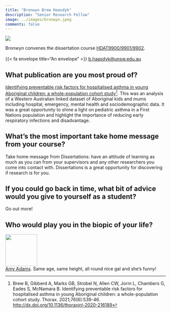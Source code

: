 ```yaml
---
title: "Bronwyn Brew Haasdyk"
description: "Senior Research Fellow"
image: ../images/bronwyn.jpeg
comments: false
---
```


::: {.aside}

::: {.profilepic}
![](../images/bronwyn.jpeg)
:::

Bronwyn convenes the dissertation course [HDAT9900/9901/9902](../courses.html#hdat9900).<br><br> {{< fa envelope title="An envelope" >}} <a href="mailto:b.haasdyk@unsw.edu.au">b.haasdyk@unsw.edu.au</a>
:::

## What publication are you most proud of?

[Identifying preventable risk factors for hospitalised asthma in young Aboriginal children: a whole-population cohort study](http://dx.doi.org/10.1136/thoraxjnl-2020-216189)[^1]. 
This was an analysis of a Western Australian linked dataset of Aboriginal kids and mums including hospital, emergency, mental health and sociodemographic data. It was a great opportunity to shine a light on pediatric asthma in a First Nations population and highlight the importance of reducing early respiratory infections and disadvantage.

[^1]: Brew B, Gibberd A, Marks GB, Strobel N, Allen CW, Jorm L, Chambers G, Eades S, McNamara B. Identifying preventable risk factors for hospitalised asthma in young Aboriginal children: a whole-population cohort study. Thorax. 2021;76(6):539-46. [http://dx.doi.org/10.1136/thoraxjnl-2020-216189](http://dx.doi.org/10.1136/thoraxjnl-2020-216189)


## What’s the most important take home message from your course?

Take home message from Dissertations: have an attitude of learning as much as you can from your supervisors and any other researchers you come into contact with. Dissertations is a great opportunity for discovering if research is for you.


## If you could go back in time, what bit of advice would you give to yourself as a student?
Go out more!


## Who would play you in the biopic of your life?

<div class="grid-container-200">

  <div class="item1-200">
  <img src="https://m.media-amazon.com/images/M/MV5BMTg2NTk2MTgxMV5BMl5BanBnXkFtZTgwNjcxMjAzMTI@._V1_FMjpg_UX1000_.jpg" width="100">
  </div>
  
  <div class="item2-200">
  [Amy Adams](https://www.imdb.com/name/nm0010736/). Same age, same height, all round nice gal and she’s funny! 
  </div>
  
</div>
